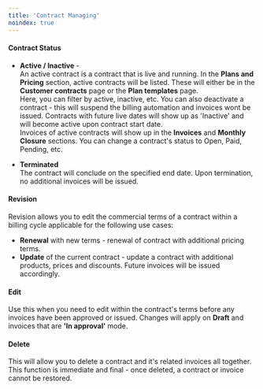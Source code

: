```yaml
---
title: 'Contract Managing'
noindex: true
---
```


#### Contract Status
-   **Active / Inactive** - <br/>
    An active contract is a contract that is live and running. In the **Plans and Pricing** section, active contracts will be listed. These will either be in the **Customer contracts** page or  the **Plan templates** page. <br/> Here, you can filter by active, inactive, etc. You can also deactivate a contract -  this will suspend the billing automation and invoices wont be issued. Contracts with future live dates will show up as 'Inactive' and will become active upon contract start date. <br/> Invoices of active contracts will show up in the **Invoices** and **Monthly Closure** sections. You can change a contract's status to Open, Paid, Pending, etc.
    
-   **Terminated** <br/>
     The contract will conclude on the specified end date. Upon termination, no additional invoices will be issued.
#### Revision
Revision allows you to edit the commercial terms of a contract within a billing cycle applicable for the following use cases:
-  **Renewal** with new terms - renewal of contract with additional pricing terms. 
-  **Update** of the current contract - update a contract with additional products, prices and discounts. Future invoices will be issued accordingly.  
#### Edit
Use this when you need to edit within the contract's terms before any invoices have been approved or issued. Changes will apply on **Draft** and invoices that are **'In approval'** mode.
#### Delete
This will allow you to delete a contract and it's related invoices all together. This function is immediate and final - once deleted, a contract or invoice cannot be restored.